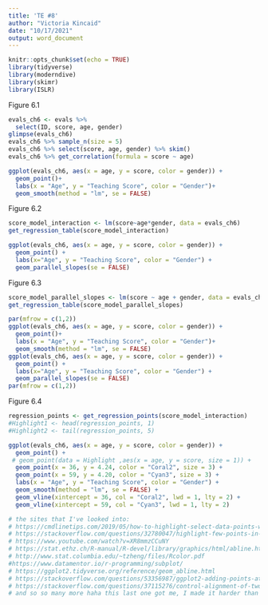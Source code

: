```yaml
---
title: 'TE #8'
author: "Victoria Kincaid"
date: "10/17/2021"
output: word_document
---
```


```r
knitr::opts_chunk$set(echo = TRUE)
library(tidyverse)
library(moderndive)
library(skimr)
library(ISLR)
```

Figure 6.1
```r
evals_ch6 <- evals %>%
  select(ID, score, age, gender)
glimpse(evals_ch6)
evals_ch6 %>% sample_n(size = 5)
evals_ch6 %>% select(score, age, gender) %>% skim()
evals_ch6 %>% get_correlation(formula = score ~ age)
```
```r
ggplot(evals_ch6, aes(x = age, y = score, color = gender)) +
  geom_point()+
  labs(x = "Age", y = "Teaching Score", color = "Gender")+
  geom_smooth(method = "lm", se = FALSE)
```


Figure 6.2
```r
score_model_interaction <- lm(score~age*gender, data = evals_ch6)
get_regression_table(score_model_interaction)
```
```r
ggplot(evals_ch6, aes(x = age, y = score, color = gender)) +
  geom_point() +
  labs(x="Age", y = "Teaching Score", color = "Gender") +
  geom_parallel_slopes(se = FALSE)
```

Figure 6.3
```r
score_model_parallel_slopes <- lm(score ~ age + gender, data = evals_ch6)
get_regression_table(score_model_parallel_slopes)

```
```r
par(mfrow = c(1,2))
ggplot(evals_ch6, aes(x = age, y = score, color = gender)) +
  geom_point()+
  labs(x = "Age", y = "Teaching Score", color = "Gender")+
  geom_smooth(method = "lm", se = FALSE)
ggplot(evals_ch6, aes(x = age, y = score, color = gender)) +
  geom_point() +
  labs(x="Age", y = "Teaching Score", color = "Gender") +
  geom_parallel_slopes(se = FALSE)
par(mfrow = c(1,2))
```

Figure 6.4
```r
regression_points <- get_regression_points(score_model_interaction)
#Highlight1 <- head(regression_points, 1)
#Highlight2 <- tail(regression_points, 5)


```
```r
ggplot(evals_ch6, aes(x = age, y = score, color = gender)) +
  geom_point() +
 # geom_point(data = Highlight ,aes(x = age, y = score, size = 1)) +
  geom_point(x = 36, y = 4.24, color = "Coral2", size = 3) +
  geom_point(x = 59, y = 4.20, color = "Cyan3", size = 3) +
  labs(x = "Age", y = "Teaching Score", color = "Gender") +
  geom_smooth(method = "lm", se = FALSE) +
  geom_vline(xintercept = 36, col = "Coral2", lwd = 1, lty = 2) +
  geom_vline(xintercept = 59, col = "Cyan3", lwd = 1, lty = 2)
```
```r
# the sites that I've looked into:
# https://cmdlinetips.com/2019/05/how-to-highlight-select-data-points-with-ggplot2-in-r/
# https://stackoverflow.com/questions/32780047/highlight-few-points-in-plot
# https://www.youtube.com/watch?v=XR8mmzCCuNY
# https://stat.ethz.ch/R-manual/R-devel/library/graphics/html/abline.html
# http://www.stat.columbia.edu/~tzheng/files/Rcolor.pdf
#https://www.datamentor.io/r-programming/subplot/
# https://ggplot2.tidyverse.org/reference/geom_abline.html
# https://stackoverflow.com/questions/53356987/ggplot2-adding-points-at-the-intersection-of-two-lines
# https://stackoverflow.com/questions/37115276/control-alignment-of-two-side-by-side-plots-in-knitr
# and so so many more haha this last one got me, I made it harder than it needed to be.
```

